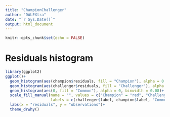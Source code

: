 ```yaml
---
title: "ChampionChallenger"
author: "DALEXtra"
date: "`r Sys.Date()`"
output: html_document
---
```


```r
knitr::opts_chunk$set(echo = FALSE)

```

# Residuals histogram

```r
library(ggplot2)
ggplot()+
  geom_histogram(aes(champion$residuals, fill = "Champion"), alpha = 0.4, binwidth = 0.08)+
  geom_histogram(aes(challenger$residuals, fill = "Challenger"), alpha = 0.4, binwidth = 0.08)+
  geom_histogram(aes(0, fill = "Common"), alpha = 0, binwidth = 0.08)+
  scale_fill_manual(name = "", values = c("Champion" = "red", "Challenger" = "blue", "Common" = "purple"), 
                    labels = c(challenger$label, champion$label, "Common"))+
  labs(x = "residuals", y = "observations")+
  theme_drwhy()
```
